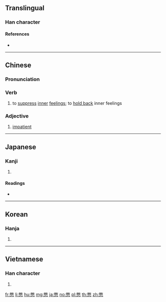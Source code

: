 ==Translingual==

===Han character===
{{Han char|rn=61|rad=心|as=12|sn=16|four=97330|canj=FKP|ids=⿱敝心}}

====References====
* {{Han ref|kx=0402.030|dkj=11197|dj=0742.060|hdz=42342.030|uh=618B|ud=24971|bh=E578|bd=58744}}

----

==Chinese==
{{zh-forms}}

===Pronunciation===
{{zh-pron
|m=biē |ma=Zh-bie.ogg
|c=bit3
|h=
|md=
|mn=
|w=
|mc=y
|oc=y
|cat=v
}}

===Verb===
{{zh-verb}}

# to [[suppress]] [[inner]] [[feelings]]; to [[hold back]] inner feelings
#: {{zh-x|他 早就 憋 了 一肚子 的 火|he had '''suppressed''' a lot of anger for a long time}}

===Adjective===
{{zh-adj}}

# [[impatient]]

----

==Japanese==

===Kanji===
{{ja-kanji|grade=|rs=心12}}

# {{defn|lang=ja|sort=心12}}

====Readings====
* {{ja-readings|on=[[へつ]] (hetsu), [[へち]] (hechi)|kun=[[せつかち]] (setsukachi)}}

----

==Korean==

===Hanja===
{{ko-hanja|hangeul=결|eumhun=|rv=yeol|mr=yŏl|y=yel}}

# {{defn|lang=ko|sort=心12}}

----

==Vietnamese==

===Han character===
{{vi-hantu|[[biệt]]|rs=心12}}

# {{defn|lang=vi|sort=心12}}

[[fr:憋]]
[[li:憋]]
[[hu:憋]]
[[mg:憋]]
[[ja:憋]]
[[no:憋]]
[[pl:憋]]
[[th:憋]]
[[zh:憋]]